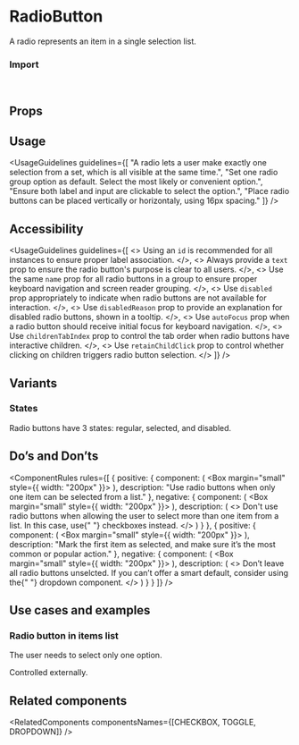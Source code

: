 
<Meta of={RadioButtonStories} />

# RadioButton

A radio represents an item in a single selection list.

<Canvas of={RadioButtonStories.Overview} />

### Import

```js
import { RadioButton } from "@vibe/core";
```

## Props

<PropsTable />

## Usage

<UsageGuidelines
  guidelines={[
    "A radio lets a user make exactly one selection from a set, which is all visible at the same time.",
    "Set one radio group option as default. Select the most likely or convenient option.",
    "Ensure both label and input are clickable to select the option.",
    "Place radio buttons  can be placed vertically or horizontaly, using 16px spacing."
  ]}
/>

## Accessibility

<UsageGuidelines
  guidelines={[
    <>
      Using an <code>id</code> is recommended for all instances to ensure proper label association.
    </>,
    <>
      Always provide a <code>text</code> prop to ensure the radio button's purpose is clear to all users.
    </>,
    <>
      Use the same <code>name</code> prop for all radio buttons in a group to ensure proper keyboard navigation and
      screen reader grouping.
    </>,
    <>
      Use <code>disabled</code> prop appropriately to indicate when radio buttons are not available for interaction.
    </>,
    <>
      Use <code>disabledReason</code> prop to provide an explanation for disabled radio buttons, shown in a tooltip.
    </>,
    <>
      Use <code>autoFocus</code> prop when a radio button should receive initial focus for keyboard navigation.
    </>,
    <>
      Use <code>childrenTabIndex</code> prop to control the tab order when radio buttons have interactive children.
    </>,
    <>
      Use <code>retainChildClick</code> prop to control whether clicking on children triggers radio button selection.
    </>
  ]}
/>

<TipDropdown />

## Variants

### States

Radio buttons have 3 states: regular, selected, and disabled.

<Canvas of={RadioButtonStories.States} />

## Do’s and Don’ts

<ComponentRules
  rules={[
    {
      positive: {
        component: (
          <DialogContentContainer>
            <Box margin="small" style={{ width: "200px" }}>
              <Flex direction="column" gap="medium" align="start">
                <RadioButton text="Item 1" name="radio-buttons-group-1" />
                <RadioButton text="Item 2" name="radio-buttons-group-1" defaultChecked />
              </Flex>
            </Box>
          </DialogContentContainer>
        ),
        description: "Use radio buttons when only one item can be selected from a list."
      },
      negative: {
        component: (
          <DialogContentContainer>
            <Box margin="small" style={{ width: "200px" }}>
              <Flex direction="column" gap="medium" align="start">
                <RadioButton text="Item 1" checked />
                <RadioButton text="Item 2" checked />
              </Flex>
            </Box>
          </DialogContentContainer>
        ),
        description: (
          <>
            Don't use radio buttons when allowing the user to select more than one item from a list. In this case, use{" "}
            <StorybookLink page="Components/Checkbox">checkboxes</StorybookLink> instead.
          </>
        )
      }
    },
    {
      positive: {
        component: (
          <DialogContentContainer>
            <Box margin="small" style={{ width: "200px" }}>
              <Flex direction="column" gap="medium" align="start">
                <RadioButton text="Item 1" name="radio-buttons-group-2" defaultChecked />
                <RadioButton text="Item 2" name="radio-buttons-group-2" />
                <RadioButton text="Item 3" name="radio-buttons-group-2" />
              </Flex>
            </Box>
          </DialogContentContainer>
        ),
        description: "Mark the first item as selected, and make sure it’s the most common or popular action."
      },
      negative: {
        component: (
          <DialogContentContainer>
            <Box margin="small" style={{ width: "200px" }}>
              <Flex direction="column" gap="medium" align="start">
                <RadioButton text="Item 1" name="radio-buttons-group-3" />
                <RadioButton text="Item 2" name="radio-buttons-group-3" />
                <RadioButton text="Item 3" name="radio-buttons-group-3" />
              </Flex>
            </Box>
          </DialogContentContainer>
        ),
        description: (
          <>
            Don’t leave all radio buttons unselcted. If you can’t offer a smart default, consider using the{" "}
            <StorybookLink page="Components/Dropdown">dropdown component.</StorybookLink>
          </>
        )
      }
    }
  ]}
/>

## Use cases and examples

### Radio button in items list

The user needs to select only one option.

<Canvas of={RadioButtonStories.RadioButtonInItemsList} />

Controlled externally.

<Canvas of={RadioButtonStories.ControlledRadioButtons} />

## Related components

<RelatedComponents componentsNames={[CHECKBOX, TOGGLE, DROPDOWN]} />
